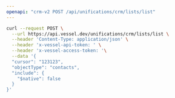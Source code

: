 ```yaml
---
openapi: "crm-v2 POST /api/unifications/crm/lists/list"
---
```


<RequestExample>

```bash Request
curl --request POST \
  --url https://api.vessel.dev/unifications/crm/lists/list \
  --header 'Content-Type: application/json' \
  --header 'x-vessel-api-token: ' \
  --header 'x-vessel-access-token: '\
  --data '{
  "cursor": "123123",
  "objectType": "contacts",
  "include": {
    "$native": false
  }
}'
```

</RequestExample>


